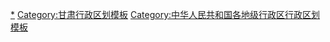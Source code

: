 {{PRC admin/navbox|62/02/01}}
<noinclude>
[[Category:嘉峪关行政区划|*]]
[[Category:甘肃行政区划模板]]
[[Category:中华人民共和国各地级行政区行政区划模板]]
</noinclude>
